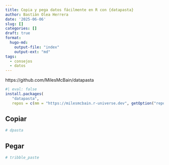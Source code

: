 ```yaml
---
title: Copia y pega datos fácilmente en R con {datapasta}
author: Bastián Olea Herrera
date: '2025-06-06'
slug: []
categories: []
draft: true
format:
  hugo-md:
    output-file: "index"
    output-ext: "md"
tags:
  - consejos
  - datos
---
```


https://github.com/MilesMcBain/datapasta

```r
#| eval: false
install.packages(
   "datapasta", 
   repos = c(mm = "https://milesmcbain.r-universe.dev", getOption("repos")))
```


## Copiar
```r
# dpasta
```


## Pegar

```r
# tribble_paste
```



